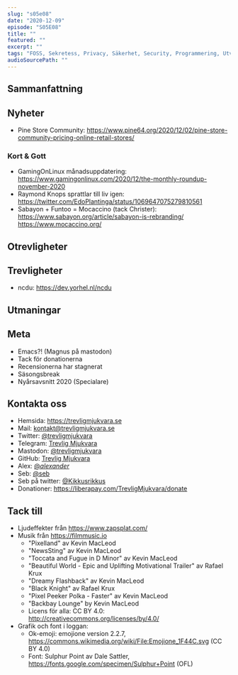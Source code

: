 ```yaml
---
slug: "s05e08"
date: "2020-12-09"
episode: "S05E08"
title: ""
featured: ""
excerpt: ""
tags: "FOSS, Sekretess, Privacy, Säkerhet, Security, Programmering, Utveckling, Mjukvara, PinePhone, Technology, Linux, Open Source"
audioSourcePath: ""
---
```

## Sammanfattning

## Nyheter
- Pine Store Community: https://www.pine64.org/2020/12/02/pine-store-community-pricing-online-retail-stores/

### Kort & Gott 
- GamingOnLinux månadsuppdatering: https://www.gamingonlinux.com/2020/12/the-monthly-roundup-november-2020
- Raymond Knops sprattlar till liv igen: https://twitter.com/EdoPlantinga/status/1069647075279810561
- Sabayon + Funtoo = Mocaccino (tack Christer): https://www.sabayon.org/article/sabayon-is-rebranding/ https://www.mocaccino.org/

## Otrevligheter

## Trevligheter
- ncdu: https://dev.yorhel.nl/ncdu

## Utmaningar

## Meta
- Emacs?! (Magnus på mastodon)
- Tack för donationerna
- Recensionerna har stagnerat
- Säsongsbreak 
- Nyårsavsnitt 2020 (Specialare)

## Kontakta oss
- Hemsida: https://trevligmjukvara.se
- Mail: kontakt@trevligmjukvara.se
- Twitter: [@trevligmjukvara](https://twitter.com/trevligmjukvara)
- Telegram: [Trevlig Mjukvara](https://t.me/trevligmjukvara)
- Mastodon: [@trevligmjukvara](https://mastodon.linuxkompis.se/@trevligmjukvara)
- GitHub: [Trevlig Mjukvara](https://github.com/trevligmjukvara)
- Alex: [@_alexander_](https://mastodon.online/@_alexander_)
- Seb: [@seb](https://social.gelotte.dev/@seb)
- Seb på twitter: [@Kikkusrikkus](https://twitter.com/Kikkusrikkus)
- Donationer: https://liberapay.com/TrevligMjukvara/donate

## Tack till
- Ljudeffekter från https://www.zapsplat.com/
- Musik från https://filmmusic.io
  - "Pixelland" av Kevin MacLeod
  - "NewsSting" av Kevin MacLeod
  - "Toccata and Fugue in D Minor" av Kevin MacLeod
  - "Beautiful World - Epic and Uplifting Motivational Trailer" av Rafael Krux
  - "Dreamy Flashback" av Kevin MacLeod
  - "Black Knight" av Rafael Krux
  - "Pixel Peeker Polka - Faster" av Kevin MacLeod
  - "Backbay Lounge" by Kevin MacLeod
  - Licens för alla: CC BY 4.0: http://creativecommons.org/licenses/by/4.0/
- Grafik och font i loggan:
  - Ok-emoji: emojione version 2.2.7, https://commons.wikimedia.org/wiki/File:Emojione_1F44C.svg (CC BY 4.0)
  - Font: Sulphur Point av Dale Sattler, https://fonts.google.com/specimen/Sulphur+Point (OFL)
